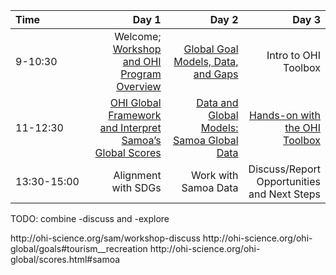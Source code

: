 |Time       |      Day 1|      Day 2|      Day 3|
|:----------|----------:|----------:|----------:|
|9-10:30 | Welcome; [Workshop and OHI Program Overview](https://docs.google.com/presentation/d/e/2PACX-1vSpjTyRVvef4PTaarlUaIdaZGaI-QaPeqcxbMmZYfJbmV6hD3tZqSQuvHX64TkfY3NxvjwHd_yaTbbB/pub?start=false&loop=false&delayms=3000) | [Global Goal Models, Data, and Gaps](https://docs.google.com/presentation/d/e/2PACX-1vTfFGt7p_PGOz9FwM8vqwPVKH8yraypbzyOBJyyMyObGrVOwNjSpXLxJtuFOznGiazt6uFGpO8pAI0H/pub?start=false&loop=false&delayms=3000)  | Intro to OHI Toolbox |
|11-12:30 | [OHI Global Framework and Interpret Samoa's Global Scores ](https://docs.google.com/presentation/d/e/2PACX-1vSM4QXmuRDgF0BvvTTY_nuzt0iSl4Pgr8_L6uEtLO_tdwmnVGwzOnK2kR-lk4AyrPuUESwXTMKA3vD3/pub?start=false&loop=false&delayms=3000) | [Data and Global Models: Samoa Global Data](http://ohi-science.org/sam/workshop-explore) |  [Hands-on with the OHI Toolbox](https://rawgit.com/OHI-Science/sam/master/eez/workshop-toolbox.html) |
|13:30-15:00 | Alignment with SDGs  | Work with Samoa Data |  Discuss/Report Opportunities and Next Steps |


TODO: combine -discuss and -explore

http://ohi-science.org/sam/workshop-discuss
http://ohi-science.org/ohi-global/goals#tourism__recreation
http://ohi-science.org/ohi-global/scores.html#samoa

<!----
TODO: chat with Erin

- Welcome activity? Intro everyone?
- Update OHI Overview talk and schedule link
--->
